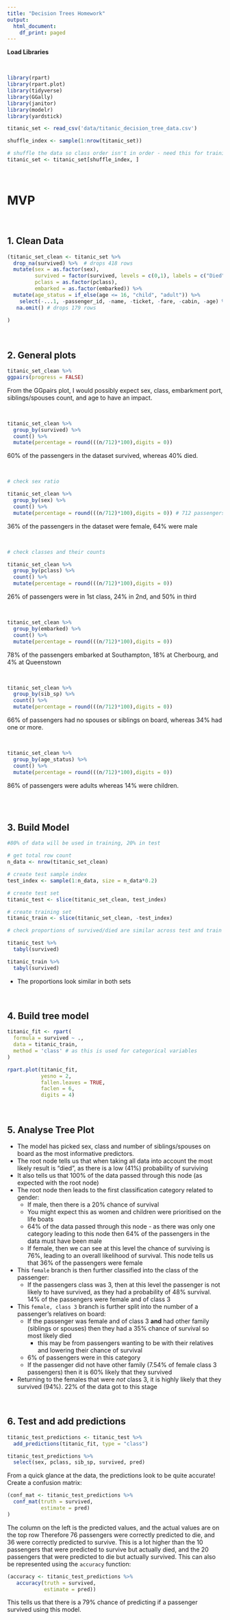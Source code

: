 ```yaml
---
title: "Decision Trees Homework"
output:
  html_document:
    df_print: paged
---
```


**Load Libraries**

<br>

```r
library(rpart)
library(rpart.plot)
library(tidyverse)
library(GGally)
library(janitor)
library(modelr)
library(yardstick)

titanic_set <- read_csv('data/titanic_decision_tree_data.csv')

shuffle_index <- sample(1:nrow(titanic_set))

# shuffle the data so class order isn't in order - need this for training/testing split later on 
titanic_set <- titanic_set[shuffle_index, ]
```

<br>

# MVP

<br>

## 1. Clean Data

```r
(titanic_set_clean <- titanic_set %>%
  drop_na(survived) %>%  # drops 418 rows
  mutate(sex = as.factor(sex),
         survived = factor(survived, levels = c(0,1), labels = c("Died", "Survived")),
         pclass = as.factor(pclass),
         embarked = as.factor(embarked)) %>% 
  mutate(age_status = if_else(age <= 16, "child", "adult")) %>%
    select(-...1, -passenger_id, -name, -ticket, -fare, -cabin, -age) %>% 
   na.omit() # drops 179 rows
  
)
```

<br>

## 2. General plots

```r
titanic_set_clean %>% 
ggpairs(progress = FALSE)
```

From the GGpairs plot, I would possibly expect sex, class, embarkment port, siblings/spouses count, and age to have an impact.

<br>

```r
titanic_set_clean %>% 
  group_by(survived) %>% 
  count() %>% 
  mutate(percentage = round(((n/712)*100),digits = 0))

```

60% of the passengers in the dataset survived, whereas 40% died.

<br>

```r
# check sex ratio

titanic_set_clean %>% 
  group_by(sex) %>% 
  count() %>% 
  mutate(percentage = round(((n/712)*100),digits = 0)) # 712 passengers in cleaned data set
```
36% of the passengers in the dataset were female, 64% were male

<br>

```r
# check classes and their counts

titanic_set_clean %>% 
  group_by(pclass) %>% 
  count() %>% 
  mutate(percentage = round(((n/712)*100),digits = 0))
```
26% of passengers were in 1st class, 24% in 2nd, and 50% in third

<br>

```r
titanic_set_clean %>% 
  group_by(embarked) %>% 
  count() %>% 
  mutate(percentage = round(((n/712)*100),digits = 0))
```
78% of the passengers embarked at Southampton, 18% at Cherbourg, and 4% at Queenstown

<br>

```r
titanic_set_clean %>% 
  group_by(sib_sp) %>% 
  count() %>% 
  mutate(percentage = round(((n/712)*100),digits = 0))
```
66% of passengers had no spouses or siblings on board, whereas 34% had one or more.

<br>

```r
titanic_set_clean %>% 
  group_by(age_status) %>% 
  count() %>% 
  mutate(percentage = round(((n/712)*100),digits = 0))
```
86% of passengers were adults whereas 14% were children.

<br>
<br>

## 3. Build Model

```r
#80% of data will be used in training, 20% in test

# get total row count
n_data <- nrow(titanic_set_clean)

# create test sample index
test_index <- sample(1:n_data, size = n_data*0.2)

# create test set
titanic_test <- slice(titanic_set_clean, test_index)

# create training set
titanic_train <- slice(titanic_set_clean, -test_index)

```


```r
# check proportions of survived/died are similar across test and train sets

titanic_test %>% 
  tabyl(survived)

titanic_train %>% 
  tabyl(survived)
```
- The proportions look similar in both sets

<br>

## 4. Build tree model 

```r
titanic_fit <- rpart(
  formula = survived ~ .,
  data = titanic_train,
  method = 'class' # as this is used for categorical variables
)

rpart.plot(titanic_fit,
           yesno = 2,
           fallen.leaves = TRUE,
           faclen = 6,
           digits = 4)
```

<br>

## 5. Analyse Tree Plot

- The model has picked sex, class and number of siblings/spouses on board as the most informative predictors.
- The root node tells us that when taking all data into account the most likely result is "died", as there is a low (41%) probability of surviving
- It also tells us that 100% of the data passed through this node (as expected with the root node)
- The root node then leads to the first classification category related to gender: 
    - If male, then there is a 20% chance of survival 
    - You might expect this as women and children were prioritised on the life boats
    - 64% of the data passed through this node - as there was only one category leading to this node then 64% of the passengers in the data must have been male
    - If female, then we can see at this level the chance of surviving is 76%, leading to an overall likelihood of survival. This node tells us that 36% of the passengers were        female
- This `female` branch is then further classified into the class of the passenger:
  - If the passengers class was 3, then at this level the passenger is not likely to have survived, as they had a probability of 48% survival. 14% of the passengers were female     and of class 3
- This `female, class 3` branch is further split into the number of a passenger's relatives on board:
  - If the passenger was female and of class 3 **and** had other family (siblings or spouses) then they had a 35% chance of survival so most likely died
      - this may be from passengers wanting to be with their relatives and lowering their chance of survival
  - 6% of passengers were in this category
  - If the passenger did not have other family (7.54% of female class 3 passengers) then it is 60% likely that they survived
- Returning to the females that were *not* class 3, it is highly likely that they survived (94%). 22% of the data got to this stage

<br>

## 6. Test and add predictions

```r
titanic_test_predictions <- titanic_test %>% 
  add_predictions(titanic_fit, type = "class")
```

```r
titanic_test_predictions %>% 
  select(sex, pclass, sib_sp, survived, pred)
```

From a quick glance at the data, the predictions look to be quite accurate!
Create a confusion matrix:


```r
(conf_mat <- titanic_test_predictions %>% 
  conf_mat(truth = survived,
           estimate = pred)
)
```
The column on the left is the predicted values, and the actual values are on the top row
Therefore 76 passengers were correctly predicted to die, and 36 were correctly predicted to survive.
This is a lot higher than the 10 passengers that were predicted to survive but actually died, and the 20 passengers that were predicted to die but actually survived.
This can also be represented using the `accuracy` function:

```r
(accuracy <- titanic_test_predictions %>% 
   accuracy(truth = survived,
            estimate = pred))
```
This tells us that there is a 79% chance of predicting if a passenger survived using this model.
